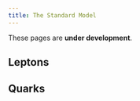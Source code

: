 ```yaml
---
title: The Standard Model
---
```


:::{.callout-warning}
These pages are **under development**.
:::

## Leptons

## Quarks
